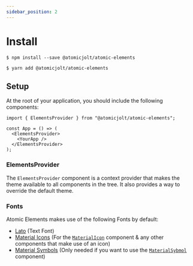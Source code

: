 ```yaml
---
sidebar_position: 2
---
```


# Install

```
$ npm install --save @atomicjolt/atomic-elements
```

```
$ yarn add @atomicjolt/atomic-elements
```

## Setup

At the root of your application, you should include the following components:

```tsx
import { ElementsProvider } from "@atomicjolt/atomic-elements";

const App = () => (
  <ElementsProvider>
    <YourApp />
  </ElementsProvider>
);
```

### ElementsProvider

The `ElementsProvider` component is a context provider that makes the theme available to all components in the tree.
It also provides a way to override the default theme.


### Fonts

Atomic Elements makes use of the following Fonts by default:

- [Lato](https://fonts.google.com/specimen/Lato?query=lato) (Text Font)
- [Material Icons](https://fonts.google.com/icons) (For the [`MaterialIcon`](/docs/atoms-materialicon--overview) component & any other components that make use of an icon)
- [Material Symbols](https://fonts.google.com/icons) (Only needed if you want to use the [`MaterialSybmol`](/docs/atoms-materialsymbol--overview) component)
